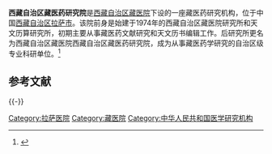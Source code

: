 '''西藏自治区藏医药研究院'''是[[西藏自治区藏医院|西藏自治区藏医院]]下设的一座藏医药研究机构，位于中国[[西藏自治区|西藏自治区]][[拉萨市|拉萨市]]。该院前身是始建于1974年的西藏自治区藏医院研究所和天文历算研究所，初期主要从事藏医药文献研究和天文历书编辑工作。后研究所更名为西藏自治区藏医院西藏自治区藏医药研究院，成为从事藏医药学研究的自治区级专业科研单位。<ref>{{Cite web |url=http://www.zysj.com.cn/zhuanlan/ach/zangyiyao/1067-3-0.html |title=西藏自治区名藏医、藏医院，中医世家，于2011-7-3查阅 |access-date=2011-07-03 |archive-date=2019-06-03 |archive-url=https://web.archive.org/web/20190603130602/http://www.zysj.com.cn/zhuanlan/ach/zangyiyao/1067-3-0.html |dead-url=no }}</ref>

== 参考文献 ==
{{Reflist}}

{{-}}
{{拉萨地标}}

[[Category:拉萨医院|Category:拉萨医院]]
[[Category:藏医院|Category:藏医院]]
[[Category:中华人民共和国医学研究机构|Category:中华人民共和国医学研究机构]]